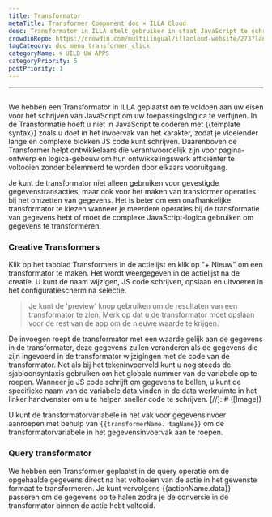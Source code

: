 ```yaml
---
title: Transformator
metaTitle: Transformer Component doc × ILLA Cloud
desc: Transformator in ILLA stelt gebruiker in staat JavaScript te schrijven om de toepassingslogica te verfijnen
crowdinRepo: https://crowdin.com/multilingual/illacloud-website/273?languages=nl&filter=basic&value=0
tagCategory: doc_menu_transformer_click
categoryName: 🌀 UILD UW APPS
categoryPriority: 5
postPriority: 1
---
```


* * *

## <h2 hidden>Transformator</h2>

We hebben een Transformator in ILLA geplaatst om te voldoen aan uw eisen voor het schrijven van JavaScript om uw toepassingslogica te verfijnen. In de Transformatie hoeft u niet in JavaScript te coderen met {{template syntax}} zoals u doet in het invoervak van het karakter, zodat je vloeiender lange en complexe blokken JS code kunt schrijven. Daarenboven de Transformer helpt ontwikkelaars die verantwoordelijk zijn voor pagina-ontwerp en logica-gebouw om hun ontwikkelingswerk efficiënter te voltooien zonder belemmerd te worden door elkaars vooruitgang.

Je kunt de transformator niet alleen gebruiken voor gevestigde gegevenstransacties, maar ook voor het maken van transformer operaties bij het omzetten van gegevens. Het is beter om een onafhankelijke transformator te kiezen wanneer je meerdere operaties bij de transformatie van gegevens hebt of moet de complexe JavaScript-logica gebruiken om gegevens te transformeren.

### Creative Transformers

Klik op het tabblad Transformers in de actielijst en klik op "+ Nieuw" om een transformator te maken. Het wordt weergegeven in de actielijst na de creatie. U kunt de naam wijzigen, JS code schrijven, opslaan en uitvoeren in het configuratiescherm na selectie.

> Je kunt de 'preview' knop gebruiken om de resultaten van een transformator te zien. Merk op dat u de transformator moet opslaan voor de rest van de app om de nieuwe waarde te krijgen.

De invoegen roept de transformator met een waarde gelijk aan de gegevens in de transformater, deze gegevens zullen veranderen als de gegevens die zijn ingevoerd in de transformator wijzigingen met de code van de transformator. Net als bij het tekeninvoerveld kunt u nog steeds de sjabloonsyntaxis gebruiken om het globale nummer van de variabele op te roepen. Wanneer je JS code schrijft om gegevens te bellen, u kunt de specifieke naam van de variabele data vinden in de data werkruimte in het linker handvenster om u te helpen sneller code te schrijven.
[//]\: # ([Image])

U kunt de transformatorvariabele in het vak voor gegevensinvoer aanroepen met behulp van `{{transformerName. tagName}}` om de transformatorvariabele in het gegevensinvoervak aan te roepen.

### Query transformator

We hebben een Transformer geplaatst in de query operatie om de opgehaalde gegevens direct na het voltooien van de actie in het gewenste formaat te transformeren. Je kunt vervolgens {{actionName.data}} passeren om de gegevens op te halen zodra je de conversie in de transformator binnen de actie hebt voltooid.

